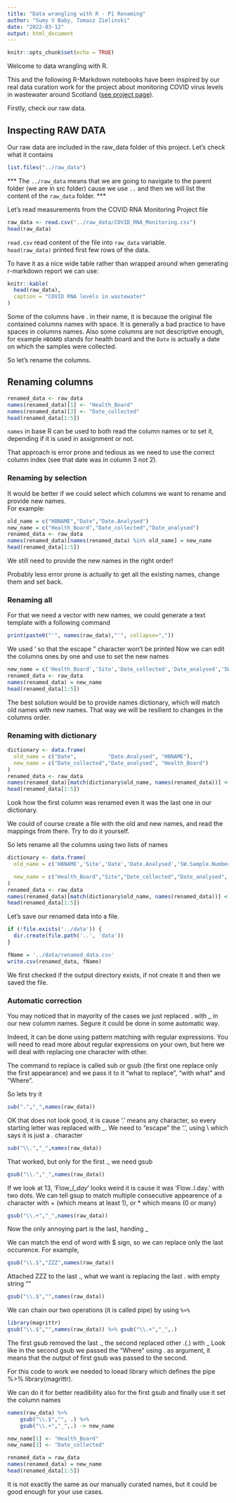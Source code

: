 ```yaml
---
title: "Data wrangling with R - P1 Renaming"
author: "Sumy V Baby, Tomasz Zielinski"
date: "2022-03-12"
output: html_document
---
```


```r
knitr::opts_chunk$set(echo = TRUE)
```

Welcome to data wrangling with R.

This and the following R-Markdown notebooks have been inspired by our real data curation work for the project about monitoring COVID virus levels in wastewater around Scotland ([see project page](https://biordm.github.io/COVID-Wastewater-Scotland/)).

Firstly, check our raw data.

## Inspecting RAW DATA

Our raw data are included in the raw_data folder of this project. Let's check what it contains

```r
list.files("../raw_data")
```
*** The `../raw_data` means that we are going to navigate to the parent folder (we are in src folder) cause we use `..` and then we will list the content of the `raw_data` folder. ***

Let's read measurements from the COVID RNA Monitoring Project file

```r
raw_data <- read.csv("../raw_data/COVID_RNA_Monitoring.csv")
head(raw_data)

```
`read.csv` read content of the file into `raw_data` variable.  
`head(raw_data)` printed first few rows of the data.

To have it as a nice wide table rather than wrapped around when generating r-markdown report we can use:

```r
knitr::kable(
  head(raw_data),
  caption = "COVID RNA levels in wastewater"
)
```
Some of the columns have . in their name, it is because the original file contained columns names with space. It is generally a bad practice to have spaces in columns names.
Also some columns are not descriptive enough, for example `HBOARD` stands for health board and the `Date` is actually a date on which the samples were collected.

So let's rename the columns.

## Renaming columns

```r
renamed_data <- raw_data
names(renamed_data)[1] <- "Health_Board"
names(renamed_data)[3] <- "Date_collected"
head(renamed_data[1:5])

```
`names` in base R can be used to both read the column names or to set it, depending if it is used in assignment or not.

That approach is error prone and tedious as we need to use the correct column index (see that date was in column 3 not 2).

### Renaming by selection
It would be better if we could select which columns we want to rename and provide new names.  
For example:

```r
old_name = c("HBNAME","Date","Date.Analysed")
new_name = c("Health_Board","Date_collected","Date_analysed")
renamed_data <- raw_data
names(renamed_data)[names(renamed_data) %in% old_name] = new_name
head(renamed_data[1:5])

```
We still need to provide the new names in the right order!

Probably less error prone is actually to get all the existing names, change them and set back.

### Renaming all
For that we need a vector with new names, we could generate a text template with a following command
```r
print(paste0("'", names(raw_data),"'", collapse=","))
```
We used ' so that the escape \" character won't be printed
Now we can edit the columns ones by one and use to set the new names
```r
new_name = c('Health_Board','Site','Date_collected','Date_analysed','SW_sample_number','N1.Description','N1.Reported.Value','N1.Sample.1','N1.Sample.2','N1.Sample.3','Calculated.Mean','Standard.Deviation','Flow..l.day.','Ammonia..mg.l.','pH.Value','Modelled.Flow..l.day.','Million.Gene.Copies.Per.Person.per.Day','Analysis.Lab')
renamed_data <- raw_data
names(renamed_data) = new_name
head(renamed_data[1:5])

```

The best solution would be to provide names dictionary, which will match old names with new names. That way we will be resilient to changes in the columns order.

### Renaming with dictionary

```r
dictionary <- data.frame(
  old_name = c("Date",          "Date.Analysed", "HBNAME"),
  new_name = c("Date_collected","Date_analysed", "Health_Board")
)
renamed_data <- raw_data
names(renamed_data)[match(dictionary$old_name, names(renamed_data))] <- dictionary$new_name
head(renamed_data[1:5])
```
Look how the first column was renamed even it was the last one in our dictionary.

We could of course create a file with the old and new names, and read the mappings from there. Try to do it yourself.

So lets rename all the columns using two lists of names


```r
dictionary <- data.frame(
  old_name = c('HBNAME','Site','Date','Date.Analysed','SW.Sample.Number','N1.Description','N1.Reported.Value','N1.Sample.1','N1.Sample.2','N1.Sample.3','Calculated.Mean','Standard.Deviation','Flow..l.day.','Ammonia..mg.l.','pH.Value','Modelled.Flow..l.day.','Million.Gene.Copies.Per.Person.per.Day','Analysis.Lab'),

  new_name = c("Health_Board","Site","Date_collected","Date_analysed", "SW_sample_number","N1_description", "N1_Reported_value-gc_per_L","N1_Repl_1-gc_per_L","N1_Repl_2-gc_per_L","N1_Repl_3-gc_per_L","Calculated_mean","Standard_Deviation","Flow-L_per_day","Ammonia-mg_per_L","pH_value","Modelled_flow-L_per_day","Million_gene_copies_per_person_per_day","Analysis_lab")
)
renamed_data <- raw_data
names(renamed_data)[match(dictionary$old_name, names(renamed_data))] <- dictionary$new_name
head(renamed_data[1:5])
```

Let's save our renamed data into a file.

```r
if (!file.exists('../data')) {
  dir.create(file.path('..', 'data'))  
}

fName = '../data/renamed_data.csv'
write.csv(renamed_data, fName)

```

We first checked if the output directory exists, if not create it and then we saved the file.

### Automatic correction

You may noticed that in mayority of the cases we just replaced . with _ in our new columm names.
Segure it could be done in some automatic way.

Indeed, it can be done using pattern matching with regular expressions. 
You will need to read more about regular expressions on your own, but here we will deal with replacing one character with other.

The command to replace is called sub or gsub (the first one replace only the first appearance) and we pass it to it "what to replace", "with what" and "Where". 

So lets try it
```r

sub(".","_",names(raw_data))
```

OK that does not look good, it is cause '.' means any character, so every starting letter was replaced with _. We need to "escape" the  '.', using \\ which says it is just a . character

```r

sub("\\.","_",names(raw_data))
```

That worked, but only for the first ., we need gsub

```r

gsub("\\.","_",names(raw_data))
```

If we look at 13, 'Flow__l_day_' looks weird it is cause it was 'Flow..l.day.' with two dots.
We can tell gsup to match multiple consecutive appearence of a character with + (which means at least 1), or * which means (0 or many)

```r

gsub("\\.+","_",names(raw_data))
```
Now the only annoying part is the last, handing _

We can match the end of word with $ sign, so we can replace only the last occurence.
For example,

```r

gsub("\\.$","ZZZ",names(raw_data))
```
Attached ZZZ to the last ., what we want is replacing the last . with empty string ""


```r

gsub("\\.$","",names(raw_data))
```
We can chain our two operations (it is called pipe) by using `%>%`

```r
library(magrittr)
gsub("\\.$","",names(raw_data)) %>% gsub("\\.+","_",.)
```
The first gsub removed the last ., the second replaced other .(.) with _
Look like in the second gsub we passed the "Where" using . as argument, it means that the
output of first gsub was passed to the second. 

For this code to work we needed to loead library which defines the pipe %>% library(magrittr).

We can do it for better readibility also for the first gsub and finally use it set the column names

```r
names(raw_data) %>%
    gsub("\\.$","", .) %>% 
    gsub("\\.+","_",.) -> new_name

new_name[1] <- "Health_Board"
new_name[3] <- "Date_collected"

renamed_data = raw_data
names(renamed_data) = new_name
head(renamed_data[1:5])
```

It is not exactly the same as our manually curated names, but it could be good enough for your use cases.